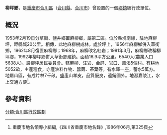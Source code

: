 '''柳坪鄉'''，是[[重慶市|重慶市]][[合川區|合川區]]（[[合川縣|合川縣]]、[[合川市|合川市]]）曾設置的一個[[鄉鎮|鄉鎮]]級行政單位。

== 概況 ==
1953年2月19日分草街、鹽井鄉置麻柳鄉，屬第二區。位於縣境南緣，駐地麻柳坪，距縣城20公里。相傳，此地麻柳樹成林，處於坪上，1956年麻柳鄉併入草街鄉，1962年8月復置麻柳鄉；1968年，麻柳改名紅岩；1981年3月，麻柳鄉改稱柳坪鄉，1992年柳坪鄉併入草街鄉建鎮。面積16.9平方公里。6540人(農業人口5638人)。設柳坪居民委員會。轄麻柳、汪岩、金屏、岩口、風溪5個村。有耕地5052畝，主產糧食，亦產油料作物、蠶繭、茶葉等。有水庫一座，蓄水5萬方。地屬山區，有成片林7千畝。盛產山羊皮，品質優良，遠銷國外。地瀕嘉陵江，水上交通方便<ref>重慶市地名領導小組編,《四川省重慶市地名錄》,1986年06月,第325頁</ref>。
== 參考資料 ==
{{reflist}}
{{行政區劃小作品}}
[[分類:合川區行政區劃|分類:合川區行政區劃]]
